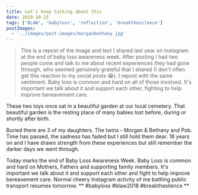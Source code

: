 ```yaml
---
title: Let's keep talking about this
date: 2019-10-15
tags: ['BLAW', 'babyloss', 'reflection', 'breakthesilence']
postImages:
  - '../images/post-images/morganbethany.jpg'
---
```



> This is a repost of the image and text I shared last year on instagram at the end of baby loss awareness week. After posting I had two people come and talk to me about recent experiences they had gone through, who seemed genuinely grateful that I shared (I don't often get this reaction to my social posts 😂). I repost with the same sentiment. Baby loss is common and hard on all of those involved. It's important we talk about it and support each other, fighting to help improve bereavement care.

These two toys once sat in a beautiful garden at our local cemetery. That beautiful garden is the resting place of many babies lost before, during or shortly after birth.

Buried there are 3 of my daughters. The twins - Morgan & Bethany and Pob. Time has passed, the sadness has faded but I still hold them dear. 18 years on and I have drawn strength from these experiences but still remember the darker days we went through.

Today marks the end of Baby Loss Awareness Week. Baby Loss is common and hard on Mothers, Fathers and supporting family members. It's important we talk about it and support each other and fight to help improve bereavement care.
Normal cheery Instagram activity of me battling public transport resumes tomorrow. ** #babyloss #blaw2018 #breakthesilence **

<GatsbyImage
  alt="for Morgan and bethany"
  title="for Morgan and Bethany"
  image={getImage(props.frontmatter.postImages[0])}
  className="mb-4"
/>
